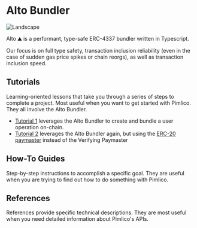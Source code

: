 # Alto Bundler

![Landscape](/alto.png)

Alto ⛰️ is a performant, type-safe ERC-4337 bundler written in Typescript.

Our focus is on full type safety, transaction inclusion reliability (even in the case of sudden gas price spikes or chain reorgs), as well as transaction inclusion speed.

## Tutorials

Learning-oriented lessons that take you through a series of steps to complete a project. Most useful when you want to get started with Pimlico. They all involve the Alto Bundler.

- [Tutorial 1](/references/permissionless/tutorial/tutorial-1) leverages the Alto Bundler to create and bundle a user operation on-chain.
- [Tutorial 2](/references/permissionless/tutorial/tutorial-2) leverages the Alto Bundler again, but using the [ERC-20 paymaster](/references/paymaster/erc20-paymaster) instead of the Verifying Paymaster

## How-To Guides

Step-by-step instructions to accomplish a specific goal. They are useful when you are trying to find out how to do something with Pimlico.

## References

References provide specific technical descriptions. They are most useful when you need detailed information about Pimlico's APIs.
